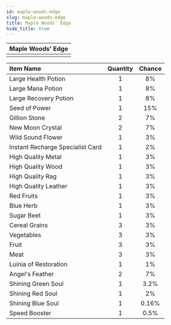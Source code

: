 ---
id: maple-woods-edge
slug: maple-woods-edge
title: Maple Woods' Edge
hide_title: true
---


| Maple Woods' Edge |
| :------------: |
| <MapIcon iconId="122"/> |

|Item Name|Quantity|Chance|
|:--|:-:|:-:|
| <ItemIcon iconId="1004" height="32" /> Large Health Potion|1|8%|
| <ItemIcon iconId="1007" height="32" /> Large Mana Potion|1|8%|
| <ItemIcon iconId="1010" height="32" /> Large Recovery Potion|1|8%|
| <ItemIcon iconId="1012" height="32" /> Seed of Power|1|15%|
| <ItemIcon iconId="1013" height="32" /> Gillion Stone|2|7%|
| <ItemIcon iconId="1028" height="32" /> New Moon Crystal|2|7%|
| <ItemIcon iconId="1086" height="32" /> Wild Sound Flower|1|3%|
| <ItemIcon iconId="2144" height="32" /> Instant Recharge Specialist Card|1|2%|
| <ItemIcon iconId="2036" height="32" /> High Quality Metal|1|3%|
| <ItemIcon iconId="2040" height="32" /> High Quality Wood|1|3%|
| <ItemIcon iconId="2044" height="32" /> High Quality Rag|1|3%|
| <ItemIcon iconId="2048" height="32" /> High Quality Leather|1|3%|
| <ItemIcon iconId="2099" height="32" /> Red Fruits|1|3%|
| <ItemIcon iconId="2100" height="32" /> Blue Herb|1|3%|
| <ItemIcon iconId="2102" height="32" /> Sugar Beet|1|3%|
| <ItemIcon iconId="2114" height="32" /> Cereal Grains|3|3%|
| <ItemIcon iconId="2115" height="32" /> Vegetables|3|3%|
| <ItemIcon iconId="2116" height="32" /> Fruit|3|3%|
| <ItemIcon iconId="2117" height="32" /> Meat|3|3%|
| <ItemIcon iconId="2127" height="32" /> Luinia of Restoration|1|1%|
| <ItemIcon iconId="2282" height="32" /> Angel's Feather|2|7%|
| <ItemIcon iconId="2283" height="32" /> Shining Green Soul|1|3.2%|
| <ItemIcon iconId="2284" height="32" /> Shining Red Soul|1|2%|
| <ItemIcon iconId="2285" height="32" /> Shining Blue Soul|1|0.16%|
| <ItemIcon iconId="1426" height="32" /> Speed Booster|1|0.5%|

